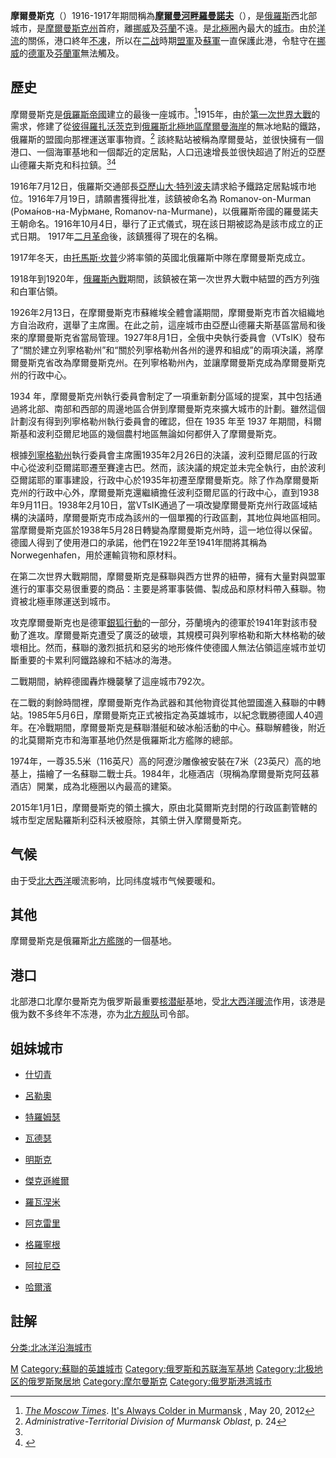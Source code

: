 {{Underlinked|time=2022-02-27T10:08:01+00:00}}
{{Expand language|1=ru|time=2021-05-09T08:36:59+00:00}}
{{noteTA
|1=zh:摩爾曼斯克; zh-hans:摩尔曼斯克; zh-tw:莫曼斯克;
|2=zh-hans:什切青; zh-tw:斯塞新;
}}
{{Infobox settlement
| name = {{PAGENAME}}
| native_name = {{lang|ru|Мурманск}}
| official_name = {{lang|ru|город Мурманск}}
| other_name = {{lang|ru|Романов-на-Мурмане}}
| nickname = 「北極之都、魚之都」<br>"{{lang|ru|столица Заполярья, рыбная столица}}"{{ru}}
| image_skyline =
| imagesize = 250px
| image_caption = 左上角順時針方向起：[[衛國戰爭|衛國戰爭]]北極防御紀念碑、市中心、水手紀念碑、摩爾曼斯克全景、列寧號核動力破冰船
| image_shield = File:RUS Murmansk COA.svg
| image_map = Location of Murmansk district (Murmansk Oblast).svg
| map_caption = {{PAGENAME}}在[[摩爾曼斯克州|摩爾曼斯克州]]的位置
| pushpin_map = European Russia
| pushpin_label_position = right
| pushpin_map_caption = {{PAGENAME}}在[[歐洲俄羅斯|歐洲俄羅斯]]的位置
| settlement_type = 城市
| subdivision_type = 國家
| subdivision_name = {{RUS}}
| subdivision_type1 = [[俄羅斯聯邦主體|州]]
| subdivision_name1 = [[摩爾曼斯克州|摩爾曼斯克州]]
| subdivision_type2 = 區
| subdivision_name2 = 摩爾曼斯克自治市
| leader_title = 市長
| leader_name = Андрей Иванович Сысоев
| established_title = 建立
| established_date = 1916年10月4日
| established_title2 = 城市地位
| established_date2 = 1916年10月4日
| elevation_m = 50
| area_total_km2 = 154.5
| population_as_of = 2019年
| population_total = 292465
| population_density_km2 = auto
| timezone =[[莫斯科時間|莫斯科時間]]
| utc_offset = +3
| coordinates = {{coord|68|58|00|N|33|05|00|E|region:RU|display=inline,title}}
| population_demonym = мурманча́не, мурманча́нин, мурманча́нка
| postal_code = 183038
| area_code = +7 8152
| registration_plate = 51
| blank_name = [[俄羅斯行政區劃代碼|行政區劃代碼]]
| blank_info = [https://old.classif.gov.spb.ru/classificators/view/okt.php/?st=A&kr=1&kod=47401 47401]
| blank2_name = [[俄羅斯市政土地區劃代碼|市政土地區劃代碼]]
| blank2_info = [https://old.classif.gov.spb.ru/classificators/view/tma.php/?st=A&kr=1&kod=47701000001 47701000001]
| blank3_name = [[俄羅斯人口|民族構成]]
| blank3_info = [[俄羅斯族|俄羅斯族]]（89.6%）<br>[[烏克蘭族|烏克蘭族]]（4.6%）<br>[[白俄羅斯族|白俄羅斯族]]（1.6%）
| blank4_name = 勳章
| blank4_info = [[File:Золотая_Звезда_Героя_Советского_Союза.svg|25px]] [[File:Order_of_Lenin.svg|45px]] [[File:Order_of_Red_Banner_of_Labor.svg|40px]] [[File:Order_of_the_Patriotic_War_(1st_class).svg|45px]]
| blank5_name = 紀念日
| blank5_info = 10月4日
| website = {{url|www.citymurmansk.ru}} }}
'''摩爾曼斯克'''（{{lang-rus|Му́рманск|p=ˈmurmənsk}}）1916-1917年期間稱為'''[[摩爾曼斯克州|摩爾曼河畔羅曼諾夫]]'''（{{lang-ru|'''Рома́нов-на-Му́рмане'''}}），是[[俄羅斯|俄羅斯]]西北部城市，是[[摩爾曼斯克州|摩爾曼斯克州]]首府，離[[挪威|挪威]]及[[芬蘭|芬蘭]]不遠。是[[北極圈|北極圈]]內最大的[[城市|城市]]。由於[[洋流|洋流]]的關係，港口終年[[不凍港|不凍]]，所以在[[二战|二战]]時期[[盟軍|盟軍]]及[[蘇軍|蘇軍]]一直保護此港，令駐守在[[挪威|挪威]]的[[德軍|德軍]]及[[芬蘭軍|芬蘭軍]]無法觸及。

== 歷史 ==
摩爾曼斯克是[[俄羅斯帝國|俄羅斯帝國]]建立的最後一座城市。<ref>''[[The_Moscow_Times|The Moscow Times]]''. [http://www.themoscowtimes.com/beyond_moscow/murmansk.html It's Always Colder in Murmansk] {{Wayback|url=http://www.themoscowtimes.com/beyond_moscow/murmansk.html |date=20150910121807 }}, May 20, 2012</ref>1915年，由於[[第一次世界大戰|第一次世界大戰]]的需求，修建了從[[彼得羅扎沃茨克|彼得羅扎沃茨克]]到[[俄羅斯北極地區|俄羅斯北極地區]][[摩爾曼海岸|摩爾曼海岸]]的無冰地點的鐵路，俄羅斯的盟國向那裡運送軍事物資。<ref name="ATSBook24">''Administrative-Territorial Division of Murmansk Oblast'', p. 24</ref> 該終點站被稱為摩爾曼站，並很快擁有一個港口、一個海軍基地和一個鄰近的定居點，人口迅速增長並很快超過了附近的亞歷山德羅夫斯克和科拉鎮。<ref name="ATSBook24" /><ref>{{Cite journal |last=Hill |first=Alexander |year=2007 |title=Russian and Soviet Naval Power and the Arctic from the XVI Century to the Beginning of the Great Patriotic War |journal=The Journal of Slavic Military Studies |volume=20 |issue=3 |pages=359–392 |doi=10.1080/13518040701532958 |s2cid=145005700}}</ref>

1916年7月12日，俄羅斯交通部長[[亞歷山大·特列波夫|亞歷山大·特列波夫]]請求給予鐵路定居點城市地位。1916年7月19日，請願書獲得批准，該鎮被命名為 Romanov-on-Murman (Рома́нов-на-Му́рмане, Romanov-na-Murmane)，以俄羅斯帝國的羅曼諾夫王朝命名。1916年10月4日，舉行了正式儀式，現在該日期被認為是該市成立的正式日期。 1917年[[二月革命|二月革命]]後，該鎮獲得了現在的名稱。

1917年冬天，由[[托馬斯·坎普|托馬斯·坎普]]少將率領的英國北俄羅斯中隊在摩爾曼斯克成立。

1918年到1920年，[[俄羅斯內戰|俄羅斯內戰]]期間，該鎮被在第一次世界大戰中結盟的西方列強和白軍佔領。

1926年2月13日，在摩爾曼斯克市蘇維埃全體會議期間，摩爾曼斯克市首次組織地方自治政府，選舉了主席團。在此之前，這座城市由亞歷山德羅夫斯基區當局和後來的摩爾曼斯克省當局管理。1927年8月1日，全俄中央執行委員會（VTsIK）發布了“關於建立列寧格勒州”和“關於列寧格勒州各州的邊界和組成”的兩項決議，將摩爾曼斯克省改為摩爾曼斯克州。在列寧格勒州內，並讓摩爾曼斯克成為摩爾曼斯克州的行政中心。

1934 年，摩爾曼斯克州執行委員會制定了一項重新劃分區域的提案，其中包括通過將北部、南部和西部的周邊地區合併到摩爾曼斯克來擴大城市的計劃。雖然這個計劃沒有得到列寧格勒州執行委員會的確認，但在 1935 年至 1937 年期間，科爾斯基和波利亞爾尼地區的幾個農村地區無論如何都併入了摩爾曼斯克。

根據[[列宁格勒州|列寧格勒州]]執行委員會主席團1935年2月26日的決議，波利亞爾尼區的行政中心從波利亞爾諾耶遷至賽達古巴。然而，該決議的規定並未完全執行，由於波利亞爾諾耶的軍事建設，行政中心於1935年初遷至摩爾曼斯克。除了作為摩爾曼斯克州的行政中心外，摩爾曼斯克還繼續擔任波利亞爾尼區的行政中心，直到1938年9月11日。1938年2月10日，當VTsIK通過了一項改變摩爾曼斯克州行政區域結構的決議時，摩爾曼斯克市成為該州的一個單獨的行政區劃，其地位與地區相同。當摩爾曼斯克區於1938年5月28日轉變為摩爾曼斯克州時，這一地位得以保留。德國人得到了使用港口的承諾，他們在1922年至1941年間將其稱為Norwegenhafen，用於運輸貨物和原材料。

在第二次世界大戰期間，摩爾曼斯克是蘇聯與西方世界的紐帶，擁有大量對與盟軍進行的軍事交易很重要的商品：主要是將軍事裝備、製成品和原材料帶入蘇聯。物資被北極車隊運送到城市。

攻克摩爾曼斯克也是德軍[[銀狐作戰|銀狐行動]]的一部分，芬蘭境內的德軍於1941年對該市發動了進攻。摩爾曼斯克遭受了廣泛的破壞，其規模可與列寧格勒和斯大林格勒的破壞相比。然而，蘇聯的激烈抵抗和惡劣的地形條件使德國人無法佔領這座城市並切斷重要的卡累利阿鐵路線和不結冰的海港。

二戰期間，納粹德國轟炸機襲擊了這座城市792次。

在二戰的剩餘時間裡，摩爾曼斯克作為武器和其他物資從其他盟國進入蘇聯的中轉站。1985年5月6日，摩爾曼斯克正式被指定為英雄城市，以紀念戰勝德國人40週年。在冷戰期間，摩爾曼斯克是蘇聯潛艇和破冰船活動的中心。蘇聯解體後，附近的北莫爾斯克市和海軍基地仍然是俄羅斯北方艦隊的總部。

1974年，一尊35.5米（116英尺）高的阿遼沙雕像被安裝在7米（23英尺）高的地基上，描繪了一名蘇聯二戰士兵。1984年，北極酒店（現稱為摩爾曼斯克阿茲慕酒店）開業，成為北極圈以內最高的建築。

2015年1月1日，摩爾曼斯克的領土擴大，原由北莫爾斯克封閉的行政區劃管轄的城市型定居點羅斯利亞科沃被廢除，其領土併入摩爾曼斯克。

== 气候 ==
由于受[[北大西洋|北大西洋]]暖流影响，比同纬度城市气候要暖和。

== 其他 ==
摩爾曼斯克是俄羅斯[[北方艦隊|北方艦隊]]的一個基地。


{{Infobox Weather
|metric_first= Yes
|single_line= Yes
|location = 莫曼斯克 (1961-1990)
|Jan_Hi_°C = -7.8
|Feb_Hi_°C = -7.7
|Mar_Hi_°C = -3.2
|Apr_Hi_°C = 1.7
|May_Hi_°C = 7.3
|Jun_Hi_°C = 13.9
|Jul_Hi_°C = 17.2
|Aug_Hi_°C = 14.7
|Sep_Hi_°C = 9.5
|Oct_Hi_°C = 3.0
|Nov_Hi_°C = -2.4
|Dec_Hi_°C = -6.0
|Year_Hi_°C = 

|Jan_Lo_°C = -14.5
|Feb_Lo_°C = -14.1
|Mar_Lo_°C = -9.7
|Apr_Lo_°C = -4.6
|May_Lo_°C = 0.7
|Jun_Lo_°C = 5.6
|Jul_Lo_°C = 9.0
|Aug_Lo_°C = 7.8
|Sep_Lo_°C = 4.3
|Oct_Lo_°C = -1.1
|Nov_Lo_°C = -7.6
|Dec_Lo_°C = -12.2
|Year_Lo_°C = 

|Jan_Precip_mm = 32
|Feb_Precip_mm = 22
|Mar_Precip_mm = 19
|Apr_Precip_mm = 20
|May_Precip_mm = 30
|Jun_Precip_mm = 54
|Jul_Precip_mm = 61
|Aug_Precip_mm = 66
|Sep_Precip_mm = 53
|Oct_Precip_mm = 44
|Nov_Precip_mm = 42
|Dec_Precip_mm = 37
|Year_Precip_mm = 

|source=[http://meteoinfo.ru/MurmanskClimat Гидрометцентр России]|accessdate=2009-05-29 |language=}}

== 港口 ==
北部港口北摩尔曼斯克为俄罗斯最重要[[核潜艇|核潜艇]]基地，受[[北大西洋|北大西洋]][[暖流|暖流]]作用，该港是俄为数不多终年不冻港，亦为[[北方舰队|北方舰队]]司令部。

== 姐妹城市 ==
* {{POL}}[[什切青|什切青]]
* {{SWE}}[[呂勒奧|呂勒奧]]
* {{NOR}}[[特羅姆瑟|特羅姆瑟]]
* {{NOR}}[[瓦德瑟|瓦德瑟]]
* {{BLR}}[[明斯克|明斯克]]
* {{USA}}[[傑克遜維爾_(佛羅里達州)|傑克遜維爾]]
* {{FIN}}[[羅瓦涅米|羅瓦涅米]]
* {{ICE}}[[阿克雷里|阿克雷里]]
* {{NET}}[[格羅寧根|格羅寧根]]
* {{TUR}}[[阿拉尼亞|阿拉尼亞]]
* {{CHN}}[[哈爾濱|哈爾濱]]

== 註解 ==
{{wikivoyage|摩尔曼斯克}}
{{commonscat|Murmansk}}
{{reflist}}

{{摩爾曼斯克州城市}}
{{苏联的英雄城}}

{{Authority control}}
[[Category:摩爾曼斯克州城市|М]]
[[Category:蘇聯的英雄城市|Category:蘇聯的英雄城市]]
[[Category:俄罗斯和苏联海军基地|Category:俄罗斯和苏联海军基地]]
[[Category:北极地区的俄罗斯聚居地|Category:北极地区的俄罗斯聚居地]]
[[Category:摩尔曼斯克|Category:摩尔曼斯克]]
[[Category:俄罗斯港湾城市|Category:俄罗斯港湾城市]]
[[分类:北冰洋沿海城市|分类:北冰洋沿海城市]]
